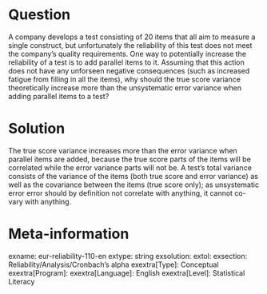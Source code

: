 Question
========
A company develops a test consisting of 20 items that all aim to measure a single construct, but unfortunately the reliability of this test does not meet the company's quality requirements. One way to potentially increase the reliability of a test is to add parallel items to it. Assuming that this action does not have any unforseen negative consequences (such as increased fatigue from filling in all the items), why should the true score variance theoretically increase more than the unsystematic error variance when adding parallel items to a test?


Solution
========
The true score variance increases more than the error variance when parallel items are added, because the true score parts of the items will be correlated while the error variance parts will not be. A test's total variance consists of the variance of the items (both true score and error variance) as well as the covariance between the items (true score only); as unsystematic error error should by definition not correlate with anything, it cannot co-vary with anything.


Meta-information
================
exname: eur-reliability-110-en
extype: string
exsolution: 
extol: 
exsection: Reliability/Analysis/Cronbach's alpha
exextra[Type]: Conceptual
exextra[Program]: 
exextra[Language]: English
exextra[Level]: Statistical Literacy